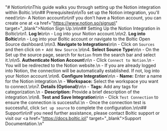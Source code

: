 "# Notion\n\nThis guide walks you through setting up the Notion integration within Boltic.\n\n## Prerequisites\n\nTo set up the Notion integration, you'll need:\n\n- A Notion account\n\nIf you don't have a Notion account, you can create one at <a href=\"https://www.notion.so/signup\" target=\"_blank\">Notion Sign Up</a>.\n\n## Setting Up the Notion Integration in Boltic\n\n1. **Log In**\n\n   - Log into your Notion account.\n\n2. **Log into Boltic**\n\n   - Log into your Boltic account or navigate to the Boltic Open Source dashboard.\n\n3. **Navigate to Integrations**\n\n   - Click on `Sources` and then click on `+ Add New Source`.\n\n4. **Select Source Type**\n\n   - On the Set up the source page, search for `Notion` from the search bar and select it.\n\n5. **Authenticate Notion Account**\n\n   - Click `Connect to Notion`.\n   - You will be redirected to the Notion website.\n   - If you are already logged into Notion, the connection will be automatically established. If not, log into your Notion account.\n\n6. **Configure Integration**\n\n   - **Name:** Enter a name for the Notion integration.\n   - **Workspace:** Select the workspace you want to connect.\n\n7. **Details (Optional)**\n\n   - **Tags:** Add any tags for categorization.\n   - **Description:** Provide a brief description of the integration.\n\n8. **Test and Save Integration**\n\n   - Click `Test Connection` to ensure the connection is successful.\n   - Once the connection test is successful, click `Set up source` to complete the configuration.\n\n## Support\n\nIf you need further assistance, please contact Boltic support or visit our <a href=\"https://docs.boltic.io\" target=\"_blank\">Support Documentation</a>.\n"